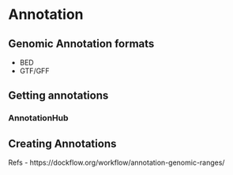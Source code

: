 # Annotation


## Genomic Annotation formats

- BED
- GTF/GFF

## Getting annotations

### AnnotationHub

## Creating Annotations


Refs
- https://dockflow.org/workflow/annotation-genomic-ranges/